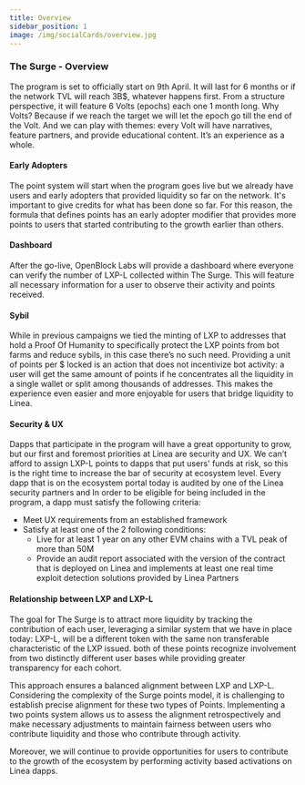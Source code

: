 ```yaml
---
title: Overview
sidebar_position: 1
image: /img/socialCards/overview.jpg
---
```

### The Surge - Overview

The program is set to officially start on 9th April. It will last for 6 months or if the network TVL will reach 3B$, whatever happens first. From a structure perspective, it will feature 6 Volts (epochs) each one 1 month long. Why Volts? Because if we reach the target we will let the epoch go till the end of the Volt. And we can play with themes: every Volt will have narratives, feature partners, and provide educational content. It’s an experience as a whole.


#### Early Adopters

The point system will start when the program goes live but we already have users and early adopters that provided liquidity so far on the network. It's important to give credits for what has been done so far. For this reason, the formula that defines points has an early adopter modifier that provides more points to users that started contributing to the growth earlier than others.


#### Dashboard

After the go-live, OpenBlock Labs will provide a dashboard where everyone can verify the number of LXP-L collected within The Surge. This will feature all necessary information for a user to observe their activity and points received.


#### Sybil

While in previous campaigns we tied the minting of LXP to addresses that hold a Proof Of Humanity to specifically protect the LXP points from bot farms and reduce sybils, in this case there’s no such need. Providing a unit of points per $ locked is an action that does not incentivize bot activity: a user will get the same amount of points if he concentrates all the liquidity in a single wallet or split among thousands of addresses. This makes the experience even easier and more enjoyable for users that bridge liquidity to Linea.


#### Security & UX

Dapps that participate in the program will have a great opportunity to grow, but our first and foremost priorities at Linea are security and UX. We can’t afford to assign LXP-L points to dapps that put users' funds at risk, so this is the right time to increase the bar of security at ecosystem level. Every dapp that is on the ecosystem portal today is audited by one of the Linea security partners and In order to be eligible for being included in the program, a dapp must satisfy the following criteria:



* Meet UX requirements from an established framework
* Satisfy at least one of the 2 following conditions:
    * Live for at least 1 year on any other EVM chains with a TVL peak of more than 50M
    * Provide an audit report associated with the version of the contract that is deployed on Linea and implements at least one real time exploit detection solutions provided by Linea Partners


#### Relationship between LXP and LXP-L

The goal for The Surge is to attract more liquidity by tracking the contribution of each user, leveraging a similar system that we have in place today: LXP-L, will be a different token with the same non transferable characteristic of the LXP issued. both of these points recognize involvement from two distinctly different user bases while providing greater transparency for each cohort.

This approach ensures a balanced alignment between LXP and LXP-L. Considering the complexity of the Surge points model, it is challenging to establish precise alignment for these two types of Points. Implementing a two points system allows us to assess the alignment retrospectively and make necessary adjustments to maintain fairness between users who contribute liquidity and those who contribute through activity.

Moreover, we will continue to provide opportunities for users to contribute to the growth of the ecosystem by performing activity based activations on Linea dapps.
